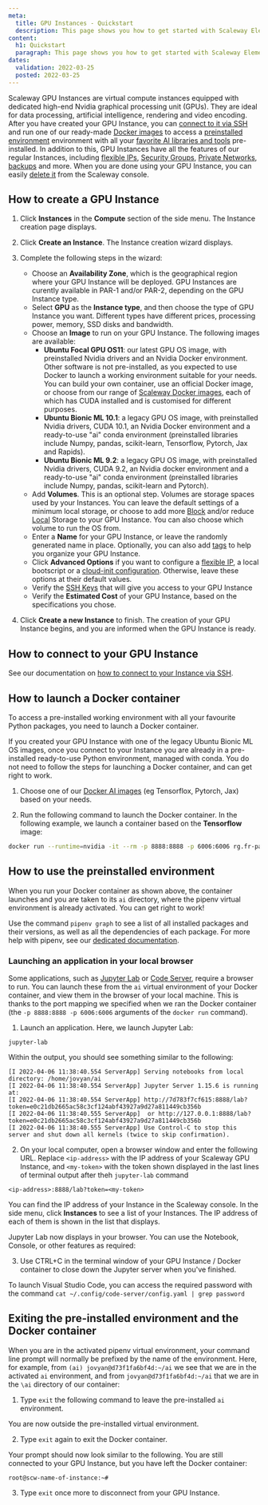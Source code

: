 ```yaml
---
meta:
  title: GPU Instances - Quickstart
  description: This page shows you how to get started with Scaleway Elements GPU Instances.
content:
  h1: Quickstart
  paragraph: This page shows you how to get started with Scaleway Elements GPU Instances.
dates:
  validation: 2022-03-25
  posted: 2022-03-25
---
```


Scaleway GPU Instances are virtual compute instances equipped with dedicated high-end Nvidia graphical processing unit (GPUs). They are ideal for data processing, artificial intelligence, rendering and video encoding. After you have created your GPU Instance, you can [connect to it via SSH](/compute/instances/how-to/connect-to-instance) and run one of our ready-made [Docker images](/compute/gpu/how-to/use-gpu-with-docker) to access a [preinstalled environment](/compute/gpu/how-to/use-preisntalled-env) environment with all your [favorite AI libraries and tools](/compute/gpu/reference-content/docker-images/) pre-installed. In addition to this, GPU Instances have all the features of our regular Instances, including [flexible IPs](/compute/instances/how-to/use-flexips/), [Security Groups](/compute/instances/how-to/use-security-groups/), [Private Networks](/compute/instances/how-to/use-private-networks/), [backups](/compute/instances/how-to/create-a-backup/) and more. When you are done using your GPU Instance, you can easily [delete it](/compute/instances/how-to/delete-instance/) from the Scaleway console.

## How to create a GPU Instance

1. Click **Instances** in the **Compute** section of the side menu. The Instance creation page displays.

2. Click **Create an Instance**. The Instance creation wizard displays.

3. Complete the following steps in the wizard: 

    - Choose an **Availability Zone**, which is the geographical region where your GPU Instance will be deployed. GPU Instances are curently available in PAR-1 and/or PAR-2, depending on the GPU Instance type.
    - Select **GPU** as the **Instance type**, and then choose the type of GPU Instance you want. Different types have different prices, processing power, memory, SSD disks and bandwidth. 
    - Choose an **Image** to run on your GPU Instance. The following images are available:
      - **Ubuntu Focal GPU OS11**: our latest GPU OS image, with preinstalled Nvidia drivers and an Nvidia Docker environment. Other software is not pre-installed, as you expected to use Docker to launch a working environment suitable for your needs. You can build your own container, use an official Docker image, or choose from our range of [Scaleway Docker images](/compute/gpu/reference-content/docker-images/), each of which has CUDA installed and is customised for different purposes.
      - **Ubuntu Bionic ML 10.1**: a legacy GPU OS image, with preinstalled Nvidia drivers, CUDA 10.1, an Nvidia Docker environment and a ready-to-use "ai" conda environment (preinstalled libraries include Numpy, pandas, scikit-learn, Tensorflow, Pytorch, Jax and Rapids).
      - **Ubuntu Bionic ML 9.2**: a legacy GPU OS image, with preinstalled Nvidia drivers, CUDA 9.2, an Nvidia docker environment and a ready-to-use "ai" conda environment (preinstalled libraries include Numpy, pandas, scikit-learn and Pytorch).
    - Add **Volumes**. This is an optional step. Volumes are storage spaces used by your Instances. You can leave the default settings of a minimum local storage, or choose to add more [Block](/compute/instances/concepts#block-volumes) and/or reduce [Local](/compute/instances/concepts#local-volumes) Storage to your GPU Instance. You can also choose which volume to run the OS from.
    - Enter a **Name** for your GPU Instance, or leave the randomly generated name in place. Optionally, you can also add [tags](/compute/instances/concepts#tags) to help you organize your GPU Instance. 
    - Click **Advanced Options** if you want to configure a [flexible IP](/compute/instances/concepts#flexible-ip), a local bootscript or a [cloud-init configuration](/compute/instances/concepts#cloud-init). Otherwise, leave these options at their default values. 
    - Verify the [SSH Keys](/console/my-account/concepts#ssh-key) that will give you access to your GPU Instance 
    - Verify the **Estimated Cost** of your GPU Instance, based on the specifications you chose.

4. Click **Create a new Instance** to finish. The creation of your GPU Instance begins, and you are informed when the GPU Instance is ready.

## How to connect to your GPU Instance

See our documentation on [how to connect to your Instance via SSH](/compute/instances/how-to/connect-to-instance/).

## How to launch a Docker container

To access a pre-installed working environment with all your favourite Python packages, you need to launch a Docker container.

<Message type="tip">

  If you created your GPU Instance with one of the legacy Ubuntu Bionic ML OS images, once you connect to your Instance you are already in a pre-installed ready-to-use Python environment, managed with conda. You do not need to follow the steps for launching a Docker container, and can get right to work.

</Message>

1. Choose one of our [Docker AI images](/compute/gpu/reference-content/docker-images/) (eg Tensorflox, Pytorch, Jax) based on your needs.

2. Run the following command to launch the Docker container. In the following example, we launch a container based on the **Tensorflow** image:

  ```sh
  docker run --runtime=nvidia -it --rm -p 8888:8888 -p 6006:6006 rg.fr-par.scw.cloud/scw-ai/tensorflow:latest /bin/bash
  ```

## How to use the preinstalled environment

When you run your Docker container as shown above, the container launches and you are taken to its `ai` directory, where the pipenv virtual environment is already activated. You can get right to work!

  <Message type="tip">

  Use the command `pipenv graph` to see a list of all installed packages and their versions, as well as all the dependencies of each package. For more help with pipenv, see our [dedicated documentation](/compute/gpu/how-to/use-pipenv).

  </Message>

### Launching an application in your local browser

Some applications, such as [Jupyter Lab](https://jupyter.org/) or [Code Server](https://code-server.dev/), require a browser to run. You can launch these from the `ai` virtual environment of your Docker container, and view them in the browser of your local machine. This is thanks to the port mapping we specified when we ran the Docker container (the `-p 8888:8888 -p 6006:6006` arguments of the `docker run` command).

1. Launch an application. Here, we launch Jupyter Lab:

  `jupyter-lab`

  Within the output, you should see something similar to the following:

  ```
  [I 2022-04-06 11:38:40.554 ServerApp] Serving notebooks from local directory: /home/jovyan/ai
  [I 2022-04-06 11:38:40.554 ServerApp] Jupyter Server 1.15.6 is running at:
  [I 2022-04-06 11:38:40.554 ServerApp] http://7d783f7cf615:8888/lab?token=e0c21db2665ac58c3cf124abf43927a9d27a811449cb356b
  [I 2022-04-06 11:38:40.555 ServerApp]  or http://127.0.0.1:8888/lab?token=e0c21db2665ac58c3cf124abf43927a9d27a811449cb356b
  [I 2022-04-06 11:38:40.555 ServerApp] Use Control-C to stop this server and shut down all kernels (twice to skip confirmation).
  ```

2. On your local computer, open a browser window and enter the following URL. Replace `<ip-address>` with the IP address of your Scaleway GPU Instance, and `<my-token>` with the token shown displayed in the last lines of terminal output after theh `jupyter-lab` command

  ```
  <ip-address>:8888/lab?token=<my-token>
  ```

  <Message type="tip">

  You can find the IP address of your Instance in the Scaleway console. In the side menu, click **Instances** to see a list of your Instances. The IP address of each of them is shown in the list that displays.

  </Message>

  Jupyter Lab now displays in your browser. You can use the Notebook, Console, or other features as required:

  <Lightbox src="scaleway-jupyter-lab.png" alt="" />

3. Use CTRL+C in the terminal window of your GPU Instance / Docker container to close down the Jupyter server when you've finished.

<Message type="note">

To launch Visual Studio Code, you can access the required password with the command `cat ~/.config/code-server/config.yaml | grep password`

</Message>

## Exiting the pre-installed environment and the Docker container

When you are in the activated pipenv virtual environment, your command line prompt will normally be prefixed by the name of the environment. Here, for example, from `(ai) jovyan@d73f1fa6bf4d:~/ai` we see that we are in the activated `ai` environment, and from `jovyan@d73f1fa6bf4d:~/ai` that we are in the `\ai` directory of our container:

1. Type `exit` the following command to leave the pre-installed `ai` environment.

  You are now outside the pre-installed virtual environment.

2. Type `exit` again to exit the Docker container.

  Your prompt should now look similar to the following. You are still connected to your GPU Instance, but you have left the Docker container:

  ```
  root@scw-name-of-instance:~#
  ```

3. Type `exit` once more to disconnect from your GPU Instance.

